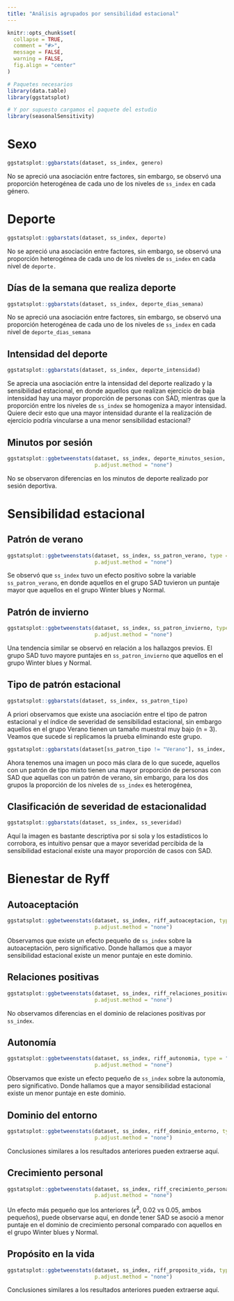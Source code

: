 ```yaml
---
title: "Análisis agrupados por sensibilidad estacional"
---
```


```r
knitr::opts_chunk$set(
  collapse = TRUE,
  comment = "#>",
  message = FALSE,
  warning = FALSE,
  fig.align = "center"
)
```

```r
# Paquetes necesarios
library(data.table)
library(ggstatsplot)

# Y por supuesto cargamos el paquete del estudio
library(seasonalSensitivity)
```

# Sexo

```r
ggstatsplot::ggbarstats(dataset, ss_index, genero)
```

No se apreció una asociación entre factores, sin embargo, se observó una proporción heterogénea de cada uno de los niveles de `ss_index` en cada género.

# Deporte

```r
ggstatsplot::ggbarstats(dataset, ss_index, deporte)
```

No se apreció una asociación entre factores, sin embargo, se observó una proporción heterogénea de cada uno de los niveles de `ss_index` en cada nivel de `deporte.`

## Días de la semana que realiza deporte

```r
ggstatsplot::ggbarstats(dataset, ss_index, deporte_dias_semana)
```

No se apreció una asociación entre factores, sin embargo, se observó una proporción heterogénea de cada uno de los niveles de `ss_index` en cada nivel de `deporte_dias_semana`

## Intensidad del deporte

```r
ggstatsplot::ggbarstats(dataset, ss_index, deporte_intensidad)
```

Se aprecia una asociación entre la intensidad del deporte realizado y la sensibilidad estacional, en donde aquellos que realizan ejercicio de baja intensidad hay una mayor proporción de personas con SAD, mientras que la proporción entre los niveles de `ss_index` se homogeniza a mayor intensidad. Quiere decir esto que una mayor intensidad durante el la realización de ejercicio podría vincularse a una menor sensibilidad estacional?

## Minutos por sesión

```r
ggstatsplot::ggbetweenstats(dataset, ss_index, deporte_minutos_sesion, type = "np", 
                            p.adjust.method = "none")
```

No se observaron diferencias en los minutos de deporte realizado por sesión deportiva.

# Sensibilidad estacional

## Patrón de verano

```r
ggstatsplot::ggbetweenstats(dataset, ss_index, ss_patron_verano, type = "np", 
                            p.adjust.method = "none")
```

Se observó que `ss_index` tuvo un efecto positivo sobre la variable `ss_patron_verano`, en donde aquellos en el grupo SAD tuvieron un puntaje mayor que aquellos en el grupo Winter blues y Normal.

## Patrón de invierno

```r
ggstatsplot::ggbetweenstats(dataset, ss_index, ss_patron_invierno, type = "np",
                            p.adjust.method = "none")
```

Una tendencia similar se observó en relación a los hallazgos previos. El grupo SAD tuvo mayore puntajes en `ss_patron_invierno` que aquellos en el grupo Winter blues y Normal.

## Tipo de patrón estacional

```r
ggstatsplot::ggbarstats(dataset, ss_index, ss_patron_tipo)
```

A priori observamos que existe una asociación entre el tipo de patron estacional y el índice de severidad de sensibilidad estacional, sin embargo aquellos en el grupo Verano tienen un tamaño muestral muy bajo (n = 3). Veamos que sucede si replicamos la prueba eliminando este grupo.

```r
ggstatsplot::ggbarstats(dataset[ss_patron_tipo != "Verano"], ss_index, ss_patron_tipo)
```

Ahora tenemos una imagen un poco más clara de lo que sucede, aquellos con un patrón de tipo mixto tienen una mayor proporción de personas con SAD que aquellas con un patrón de verano, sin embargo, para los dos grupos la proporción de los niveles de `ss_index` es heterogénea,

## Clasificación de severidad de estacionalidad

```r
ggstatsplot::ggbarstats(dataset, ss_index, ss_severidad)
```

Aquí la imagen es bastante descriptiva por si sola y los estadísticos lo corrobora, es intuitivo pensar que a mayor severidad percibida de la sensibilidad estacional existe una mayor proporción de casos con SAD.

# Bienestar de Ryff

## Autoaceptación

```r
ggstatsplot::ggbetweenstats(dataset, ss_index, riff_autoaceptacion, type = "np", 
                            p.adjust.method = "none")
```

Observamos que existe un efecto pequeño de `ss_index` sobre la autoaceptación, pero significativo. Donde hallamos que a mayor sensibilidad estacional existe un menor puntaje en este dominio.

## Relaciones positivas

```r
ggstatsplot::ggbetweenstats(dataset, ss_index, riff_relaciones_positivas, type = "np", 
                            p.adjust.method = "none")
```

No observamos diferencias en el dominio de relaciones positivas por `ss_index`.

## Autonomía

```r
ggstatsplot::ggbetweenstats(dataset, ss_index, riff_autonomia, type = "np", 
                            p.adjust.method = "none")
```

Observamos que existe un efecto pequeño de `ss_index` sobre la autonomía, pero significativo. Donde hallamos que a mayor sensibilidad estacional existe un menor puntaje en este dominio.

## Dominio del entorno

```r
ggstatsplot::ggbetweenstats(dataset, ss_index, riff_dominio_entorno, type = "np",
                            p.adjust.method = "none")
```

Conclusiones similares a los resultados anteriores pueden extraerse aquí.

## Crecimiento personal

```r
ggstatsplot::ggbetweenstats(dataset, ss_index, riff_crecimiento_personal, type = "np",
                            p.adjust.method = "none")
```

Un efecto más pequeño que los anteriores ($\widehat{\epsilon}^2$, 0.02 vs 0.05, ambos pequeños), puede observarse aquí, en donde tener SAD se asoció a menor puntaje en el dominio de crecimiento personal comparado con aquellos en el grupo Winter blues y Normal.

## Propósito en la vida

```r
ggstatsplot::ggbetweenstats(dataset, ss_index, riff_proposito_vida, type = "np",
                            p.adjust.method = "none")
```

Conclusiones similares a los resultados anteriores pueden extraerse aquí.
